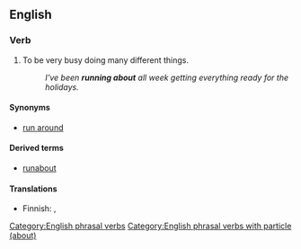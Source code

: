 {{also|runabout}}
==English==

===Verb===
{{en-verb|runs about|running about|ran about|run about}}

# {{lb|en|idiomatic|intransitive}} To be very busy doing many different things.
#: ''I've been '''running about''' all week getting everything ready for the holidays.''

====Synonyms====
* [[run around]]

====Derived terms====
* [[runabout]]

====Translations====
{{trans-top|to be very busy doing many things}}
* Finnish: {{t+|fi|touhuta}}, {{t+|fi|touhuilla}}
{{trans-mid}}
{{trans-bottom}}

[[Category:English phrasal verbs]]
[[Category:English phrasal verbs with particle (about)]]